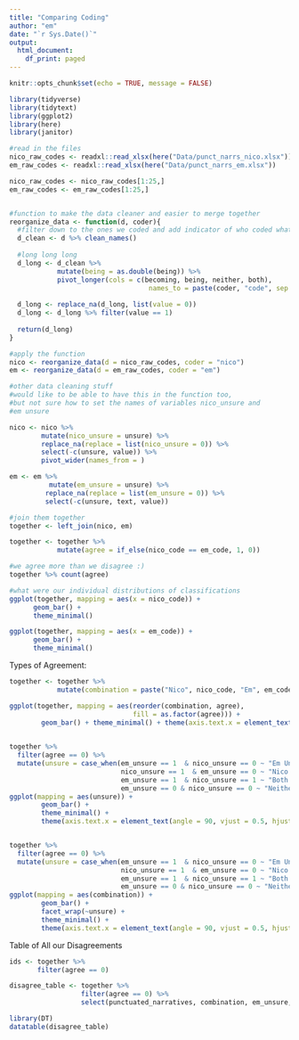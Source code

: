 ```yaml
---
title: "Comparing Coding"
author: "em"
date: "`r Sys.Date()`"
output:
  html_document:
    df_print: paged
---
```


```r
knitr::opts_chunk$set(echo = TRUE, message = FALSE)
```

```r
library(tidyverse)
library(tidytext)
library(ggplot2)
library(here)
library(janitor)

#read in the files
nico_raw_codes <- readxl::read_xlsx(here("Data/punct_narrs_nico.xlsx"))
em_raw_codes <- readxl::read_xlsx(here("Data/punct_narrs_em.xlsx"))

nico_raw_codes <- nico_raw_codes[1:25,]
em_raw_codes <- em_raw_codes[1:25,]


#function to make the data cleaner and easier to merge together
reorganize_data <- function(d, coder){
  #filter down to the ones we coded and add indicator of who coded what
  d_clean <- d %>% clean_names()
  
  #long long long 
  d_long <- d_clean %>% 
            mutate(being = as.double(being)) %>% 
            pivot_longer(cols = c(becoming, being, neither, both), 
                                   names_to = paste(coder, "code", sep = "_"))
  
  d_long <- replace_na(d_long, list(value = 0))
  d_long <- d_long %>% filter(value == 1)
  
  return(d_long)
}

#apply the function
nico <- reorganize_data(d = nico_raw_codes, coder = "nico")
em <- reorganize_data(d = em_raw_codes, coder = "em")

#other data cleaning stuff
#would like to be able to have this in the function too, 
#but not sure how to set the names of variables nico_unsure and
#em unsure 

nico <- nico %>% 
        mutate(nico_unsure = unsure) %>% 
        replace_na(replace = list(nico_unsure = 0)) %>% 
        select(-c(unsure, value)) %>% 
        pivot_wider(names_from = )

em <- em %>% 
          mutate(em_unsure = unsure) %>% 
         replace_na(replace = list(em_unsure = 0)) %>% 
         select(-c(unsure, text, value))

#join them together 
together <- left_join(nico, em)

together <- together %>% 
            mutate(agree = if_else(nico_code == em_code, 1, 0))

#we agree more than we disagree :) 
together %>% count(agree)
```

```r
#what were our individual distributions of classifications
ggplot(together, mapping = aes(x = nico_code)) + 
      geom_bar() + 
      theme_minimal()

ggplot(together, mapping = aes(x = em_code)) + 
      geom_bar() + 
      theme_minimal()
```

Types of Agreement: 
```r
together <- together %>% 
            mutate(combination = paste("Nico", nico_code, "Em", em_code, sep = " "))

ggplot(together, mapping = aes(reorder(combination, agree), 
                               fill = as.factor(agree))) + 
        geom_bar() + theme_minimal() + theme(axis.text.x = element_text(angle = 90, vjust = 0.5, hjust=1))
        
```
```r
together %>% 
  filter(agree == 0) %>% 
  mutate(unsure = case_when(em_unsure == 1  & nico_unsure == 0 ~ "Em Unsure",
                            nico_unsure == 1  & em_unsure == 0 ~ "Nico Unsure",
                            em_unsure == 1  & nico_unsure == 1 ~ "Both Unsure",
                            em_unsure == 0 & nico_unsure == 0 ~ "Neither Unsure")) %>% 
ggplot(mapping = aes(unsure)) + 
        geom_bar() + 
        theme_minimal() + 
        theme(axis.text.x = element_text(angle = 90, vjust = 0.5, hjust=1))


together %>% 
  filter(agree == 0) %>% 
  mutate(unsure = case_when(em_unsure == 1  & nico_unsure == 0 ~ "Em Unsure",
                            nico_unsure == 1  & em_unsure == 0 ~ "Nico Unsure",
                            em_unsure == 1  & nico_unsure == 1 ~ "Both Unsure",
                            em_unsure == 0 & nico_unsure == 0 ~ "Neither Unsure")) %>% 
ggplot(mapping = aes(combination)) + 
        geom_bar() + 
        facet_wrap(~unsure) + 
        theme_minimal() + 
        theme(axis.text.x = element_text(angle = 90, vjust = 0.5, hjust=1))
```

Table of All our Disagreements
```r
ids <- together %>% 
       filter(agree == 0)

disagree_table <- together %>% 
                  filter(agree == 0) %>% 
                  select(punctuated_narratives, combination, em_unsure, nico_unsure)

library(DT)
datatable(disagree_table)
```

